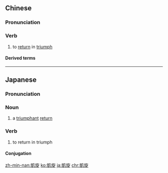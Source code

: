 {{also|凯旋}}
==Chinese==
{{zh-forms|s=凯旋}}

===Pronunciation===
{{zh-pron
|m=kǎixuán
|c=hoi2 syun4
|h=pfs=khói-sièn/khói-hièn
|mn=khái-soân
|cat=v
}}

===Verb===
{{zh-verb}}

# to [[return]] in [[triumph]]
#: {{zh-x|第{Tē} 三{saⁿ} 杯，等 你 成功 凱旋，才{chiah} 來 繼續 啉\飲{lim} 予\乎{hō͘} 完。|The third cup, let's wait for you to succeed and '''return in triumph''', then we'll continue to drink until it's done.|MN|ref={{w|龍千玉|lang=zh}} (Linda), 第三杯酒}}

====Derived terms====
{{zh-der|凱旋門}}

{{zh-cat|Advanced}}

----

==Japanese==
{{ja-kanjitab|がい|せん|yomi=o}}

===Pronunciation===
{{ja-pron|がいせん|y=o}}

===Noun===
{{ja-noun|がいせん}}

# a [[triumphant]] [[return]]

===Verb===
{{ja-verb-suru|tr=intrans|がいせん}}

# to return in triumph

====Conjugation====
{{ja-suru|がいせん}}

[[zh-min-nan:凱旋]]
[[ko:凱旋]]
[[ja:凱旋]]
[[chr:凱旋]]